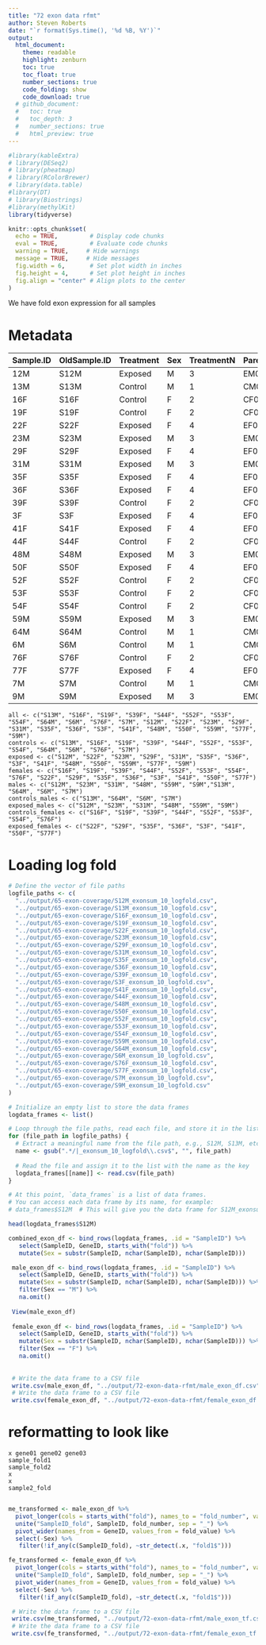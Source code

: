 ```yaml
---
title: "72 exon data rfmt"
author: Steven Roberts
date: "`r format(Sys.time(), '%d %B, %Y')`" 
output: 
  html_document:
    theme: readable
    highlight: zenburn
    toc: true
    toc_float: true
    number_sections: true
    code_folding: show
    code_download: true
  # github_document:
  #   toc: true
  #   toc_depth: 3
  #   number_sections: true
  #   html_preview: true
---
```


```r
#library(kableExtra)
# library(DESeq2)
# library(pheatmap)
# library(RColorBrewer)
# library(data.table)
#library(DT)
# library(Biostrings)
#library(methylKit)
library(tidyverse)

knitr::opts_chunk$set(
  echo = TRUE,         # Display code chunks
  eval = TRUE,         # Evaluate code chunks
  warning = TRUE,     # Hide warnings
  message = TRUE,     # Hide messages
  fig.width = 6,       # Set plot width in inches
  fig.height = 4,      # Set plot height in inches
  fig.align = "center" # Align plots to the center
)
```

We have fold exon expression for all samples


# Metadata

| Sample.ID | OldSample.ID | Treatment | Sex | TreatmentN | Parent.ID |
|-----------|--------------|-----------|-----|------------|-----------|
| 12M       | S12M         | Exposed   | M   | 3          | EM05      |
| 13M       | S13M         | Control   | M   | 1          | CM04      |
| 16F       | S16F         | Control   | F   | 2          | CF05      |
| 19F       | S19F         | Control   | F   | 2          | CF08      |
| 22F       | S22F         | Exposed   | F   | 4          | EF02      |
| 23M       | S23M         | Exposed   | M   | 3          | EM04      |
| 29F       | S29F         | Exposed   | F   | 4          | EF07      |
| 31M       | S31M         | Exposed   | M   | 3          | EM06      |
| 35F       | S35F         | Exposed   | F   | 4          | EF08      |
| 36F       | S36F         | Exposed   | F   | 4          | EF05      |
| 39F       | S39F         | Control   | F   | 2          | CF06      |
| 3F        | S3F          | Exposed   | F   | 4          | EF06      |
| 41F       | S41F         | Exposed   | F   | 4          | EF03      |
| 44F       | S44F         | Control   | F   | 2          | CF03      |
| 48M       | S48M         | Exposed   | M   | 3          | EM03      |
| 50F       | S50F         | Exposed   | F   | 4          | EF01      |
| 52F       | S52F         | Control   | F   | 2          | CF07      |
| 53F       | S53F         | Control   | F   | 2          | CF02      |
| 54F       | S54F         | Control   | F   | 2          | CF01      |
| 59M       | S59M         | Exposed   | M   | 3          | EM01      |
| 64M       | S64M         | Control   | M   | 1          | CM05      |
| 6M        | S6M          | Control   | M   | 1          | CM02      |
| 76F       | S76F         | Control   | F   | 2          | CF04      |
| 77F       | S77F         | Exposed   | F   | 4          | EF04      |
| 7M        | S7M          | Control   | M   | 1          | CM01      |
| 9M        | S9M          | Exposed   | M   | 3          | EM02      |

```
all <- c("S13M", "S16F", "S19F", "S39F", "S44F", "S52F", "S53F", "S54F", "S64M", "S6M", "S76F", "S7M", "S12M", "S22F", "S23M", "S29F", "S31M", "S35F", "S36F", "S3F", "S41F", "S48M", "S50F", "S59M", "S77F", "S9M")
controls <- c("S13M", "S16F", "S19F", "S39F", "S44F", "S52F", "S53F", "S54F", "S64M", "S6M", "S76F", "S7M")
exposed <- c("S12M", "S22F", "S23M", "S29F", "S31M", "S35F", "S36F", "S3F", "S41F", "S48M", "S50F", "S59M", "S77F", "S9M")
females <- c("S16F", "S19F", "S39F", "S44F", "S52F", "S53F", "S54F", "S76F", "S22F", "S29F", "S35F", "S36F", "S3F", "S41F", "S50F", "S77F")
males <- c("S12M", "S23M", "S31M", "S48M", "S59M", "S9M","S13M", "S64M", "S6M", "S7M")
controls_males <- c("S13M", "S64M", "S6M", "S7M")
exposed_males <- c("S12M", "S23M", "S31M", "S48M", "S59M", "S9M")
controls_females <- c("S16F", "S19F", "S39F", "S44F", "S52F", "S53F", "S54F", "S76F")
exposed_females <- c("S22F", "S29F", "S35F", "S36F", "S3F", "S41F", "S50F", "S77F")
```

# Loading log fold


```r
# Define the vector of file paths
logfile_paths <- c(
  "../output/65-exon-coverage/S12M_exonsum_10_logfold.csv",
  "../output/65-exon-coverage/S13M_exonsum_10_logfold.csv",
  "../output/65-exon-coverage/S16F_exonsum_10_logfold.csv",
  "../output/65-exon-coverage/S19F_exonsum_10_logfold.csv",
  "../output/65-exon-coverage/S22F_exonsum_10_logfold.csv",
  "../output/65-exon-coverage/S23M_exonsum_10_logfold.csv",
  "../output/65-exon-coverage/S29F_exonsum_10_logfold.csv",
  "../output/65-exon-coverage/S31M_exonsum_10_logfold.csv",
  "../output/65-exon-coverage/S35F_exonsum_10_logfold.csv",
  "../output/65-exon-coverage/S36F_exonsum_10_logfold.csv",
  "../output/65-exon-coverage/S39F_exonsum_10_logfold.csv",
  "../output/65-exon-coverage/S3F_exonsum_10_logfold.csv",
  "../output/65-exon-coverage/S41F_exonsum_10_logfold.csv",
  "../output/65-exon-coverage/S44F_exonsum_10_logfold.csv",
  "../output/65-exon-coverage/S48M_exonsum_10_logfold.csv",
  "../output/65-exon-coverage/S50F_exonsum_10_logfold.csv",
  "../output/65-exon-coverage/S52F_exonsum_10_logfold.csv",
  "../output/65-exon-coverage/S53F_exonsum_10_logfold.csv",
  "../output/65-exon-coverage/S54F_exonsum_10_logfold.csv",
  "../output/65-exon-coverage/S59M_exonsum_10_logfold.csv",
  "../output/65-exon-coverage/S64M_exonsum_10_logfold.csv",
  "../output/65-exon-coverage/S6M_exonsum_10_logfold.csv",
  "../output/65-exon-coverage/S76F_exonsum_10_logfold.csv",
  "../output/65-exon-coverage/S77F_exonsum_10_logfold.csv",
  "../output/65-exon-coverage/S7M_exonsum_10_logfold.csv",
  "../output/65-exon-coverage/S9M_exonsum_10_logfold.csv"
)

# Initialize an empty list to store the data frames
logdata_frames <- list()

# Loop through the file paths, read each file, and store it in the list with a named key
for (file_path in logfile_paths) {
  # Extract a meaningful name from the file path, e.g., S12M, S13M, etc.
  name <- gsub(".*/|_exonsum_10_logfold\\.csv$", "", file_path)
  
  # Read the file and assign it to the list with the name as the key
  logdata_frames[[name]] <- read.csv(file_path)
}

# At this point, `data_frames` is a list of data frames.
# You can access each data frame by its name, for example:
# data_frames$S12M  # This will give you the data frame for S12M_exonsum_10_fold.csv

```

```r
head(logdata_frames$S12M)
```
```r
combined_exon_df <- bind_rows(logdata_frames, .id = "SampleID") %>%
   select(SampleID, GeneID, starts_with("fold")) %>%
   mutate(Sex = substr(SampleID, nchar(SampleID), nchar(SampleID)))
```

```r
 male_exon_df <- bind_rows(logdata_frames, .id = "SampleID") %>%
   select(SampleID, GeneID, starts_with("fold")) %>%
   mutate(Sex = substr(SampleID, nchar(SampleID), nchar(SampleID))) %>%
   filter(Sex == "M") %>%
   na.omit()
 
 View(male_exon_df)
 
 female_exon_df <- bind_rows(logdata_frames, .id = "SampleID") %>%
   select(SampleID, GeneID, starts_with("fold")) %>%
   mutate(Sex = substr(SampleID, nchar(SampleID), nchar(SampleID))) %>%
   filter(Sex == "F") %>%
   na.omit()
   
 
 # Write the data frame to a CSV file
 write.csv(male_exon_df, "../output/72-exon-data-rfmt/male_exon_df.csv", row.names = FALSE)
 # Write the data frame to a CSV file
 write.csv(female_exon_df, "../output/72-exon-data-rfmt/female_exon_df.csv", row.names = FALSE)
```


# reformatting to look like


```
x gene01 gene02 gene03
sample_fold1
sample_fold2
x
x
sample2_fold
```

```r

```




```r
me_transformed <- male_exon_df %>%
  pivot_longer(cols = starts_with("fold"), names_to = "fold_number", values_to = "fold_value") %>%
  unite("SampleID_fold", SampleID, fold_number, sep = "_") %>%
  pivot_wider(names_from = GeneID, values_from = fold_value) %>%
  select(-Sex) %>%
   filter(!if_any(c(SampleID_fold), ~str_detect(.x, "fold1$")))
```


```r
fe_transformed <- female_exon_df %>%
  pivot_longer(cols = starts_with("fold"), names_to = "fold_number", values_to = "fold_value") %>%
  unite("SampleID_fold", SampleID, fold_number, sep = "_") %>%
  pivot_wider(names_from = GeneID, values_from = fold_value) %>%
  select(-Sex) %>%
   filter(!if_any(c(SampleID_fold), ~str_detect(.x, "fold1$")))
```



```r
 # Write the data frame to a CSV file
 write.csv(me_transformed, "../output/72-exon-data-rfmt/male_exon_tf.csv", row.names = FALSE)
 # Write the data frame to a CSV file
 write.csv(fe_transformed, "../output/72-exon-data-rfmt/female_exon_tf.csv", row.names = FALSE)
```

